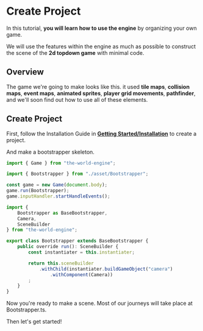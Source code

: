 
# Create Project

In this tutorial, **you will learn how to use the engine** by organizing your own game.

We will use the features within the engine as much as possible to construct the scene of the **2d topdown game** with minimal code.

## Overview

The game we're going to make looks like this. 
it used **tile maps**, **collision maps**, **event maps**, **animated sprites**, **player grid movements**, **pathfinder**,
and we'll soon find out how to use all of these elements.

<DocumentGame bootstrapper={Bootstrapper} allowScroll />

## Create Project

First, follow the Installation Guide in **[Getting Started/Installation](../getting-started/installation)** to create a project.

And make a bootstrapper skeleton.

```typescript title="src/index.ts"
import { Game } from "the-world-engine";

import { Bootstrapper } from "./asset/Bootstrapper";

const game = new Game(document.body);
game.run(Bootstrapper);
game.inputHandler.startHandleEvents();
```

```typescript title="src/asset/Bootstrapper.ts"
import {
    Bootstrapper as BaseBootstrapper,
    Camera,
    SceneBuilder
} from "the-world-engine";

export class Bootstrapper extends BaseBootstrapper {
    public override run(): SceneBuilder {
        const instantiater = this.instantiater;

        return this.sceneBuilder
            .withChild(instantiater.buildGameObject("camera")
                .withComponent(Camera))
        ;
    }
}
```

Now you're ready to make a scene. Most of our journeys will take place at Bootstrapper.ts.

Then let's get started!
